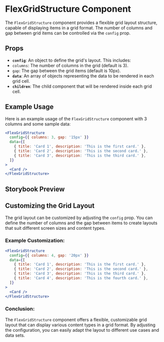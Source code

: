 



<Meta title="Patterns/StructuralAdapter/FlexGridStructure" component={FlexGridStructure} of={Default} />

# FlexGridStructure Component

The `FlexGridStructure` component provides a flexible grid layout structure, capable of displaying items in a grid format. The number of columns and gap between grid items can be controlled via the `config` prop.

## Props

- **`config`**: An object to define the grid's layout. This includes:
- `columns`: The number of columns in the grid (default is 3).
- `gap`: The gap between the grid items (default is 10px).
- **`data`**: An array of objects representing the data to be rendered in each grid cell.
- **`children`**: The child component that will be rendered inside each grid cell.

## Example Usage

Here is an example usage of the `FlexGridStructure` component with 3 columns and some sample data:

```jsx
<FlexGridStructure
  config={{ columns: 3, gap: '15px' }}
  data={[
    { title: 'Card 1', description: 'This is the first card.' },
    { title: 'Card 2', description: 'This is the second card.' },
    { title: 'Card 3', description: 'This is the third card.' },
  ]}
>
  <Card />
</FlexGridStructure>
```

## Storybook Preview

<Canvas>
    <Primary />
</Canvas>

## Customizing the Grid Layout

The grid layout can be customized by adjusting the `config` prop. You can define the number of columns and the gap between items to create layouts that suit different screen sizes and content types.

### Example Customization:

```jsx
<FlexGridStructure
  config={{ columns: 4, gap: '20px' }}
  data={[
    { title: 'Card 1', description: 'This is the first card.' },
    { title: 'Card 2', description: 'This is the second card.' },
    { title: 'Card 3', description: 'This is the third card.' },
    { title: 'Card 4', description: 'This is the fourth card.' },
  ]}
>
  <Card />
</FlexGridStructure>
```

### Conclusion:

The `FlexGridStructure` component offers a flexible, customizable grid layout that can display various content types in a grid format. By adjusting the configuration, you can easily adapt the layout to different use cases and data sets.
